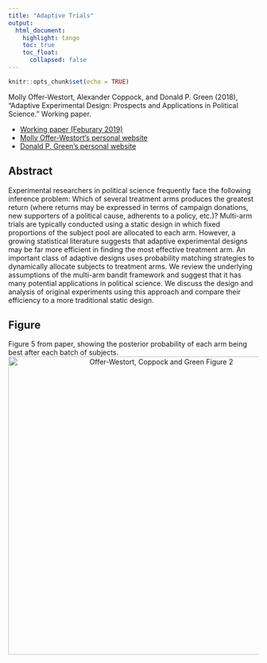 ```yaml
---
title: "Adaptive Trials"
output: 
  html_document:
    highlight: tango
    toc: true
    toc_float:
      collapsed: false
---
```


```r
knitr::opts_chunk$set(echo = TRUE)
```

Molly Offer-Westort, Alexander Coppock, and Donald P. Green (2018), "Adaptive Experimental Design: Prospects and Applications in Political Science." Working paper.

- [Working paper (Feburary 2019)](https://papers.ssrn.com/sol3/papers.cfm?abstract_id=3364402)
- [Molly Offer-Westort's personal website](https://mollyow.github.io/)
- [Donald P. Green's personal website](https://sites.google.com/site/donaldpgreen/)

## Abstract

Experimental researchers in political science frequently face the following inference problem: Which of several treatment arms produces the greatest return (where returns may be expressed in terms of campaign donations, new supporters of a political cause, adherents to a policy, etc.)? Multi-arm trials are typically conducted using a static design in which fixed proportions of the subject pool are allocated to each arm. However, a growing statistical literature suggests that adaptive experimental designs may be far more efficient in finding the most effective treatment arm. An important class of adaptive designs uses probability matching strategies to dynamically allocate subjects to treatment arms. We review the underlying assumptions of the multi-arm bandit framework and suggest that it has many potential applications in political science. We discuss the design and analysis of original experiments using this approach and compare their efficiency to a more traditional static design.

## Figure

Figure 5 from paper, showing the posterior probability of each arm being best after each batch of subjects.
<center><img src="images/over_time.png" alt="Offer-Westort, Coppock and Green Figure 2" width="600"></center>
